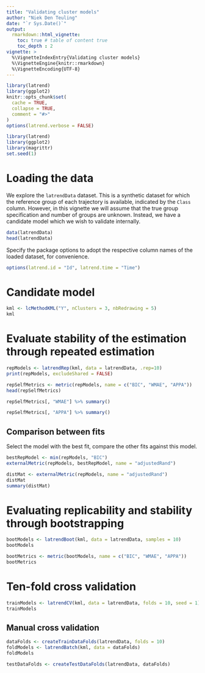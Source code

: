 ```yaml
---
title: "Validating cluster models"
author: "Niek Den Teuling"
date: "`r Sys.Date()`"
output: 
  rmarkdown::html_vignette:
    toc: true # table of content true
    toc_depth : 2  
vignette: >
  %\VignetteIndexEntry{Validating cluster models}
  %\VignetteEngine{knitr::rmarkdown}
  %\VignetteEncoding{UTF-8}
---
```


```r
library(latrend)
library(ggplot2)
knitr::opts_chunk$set(
  cache = TRUE,
  collapse = TRUE,
  comment = "#>"
)
options(latrend.verbose = FALSE)
```

```r
library(latrend)
library(ggplot2)
library(magrittr)
set.seed(1)
```

# Loading the data
We explore the `latrendData` dataset. This is a synthetic dataset for which the reference group of each trajectory is available, indicated by the `Class` column. However, in this vignette we will assume that the true group specification and number of groups are unknown. Instead, we have a candidate model which we wish to validate internally.
```r
data(latrendData)
head(latrendData)
```

Specify the package options to adopt the respective column names of the loaded dataset, for convenience.
```r
options(latrend.id = "Id", latrend.time = "Time")
```

# Candidate model
```r
kml <- lcMethodKML("Y", nClusters = 3, nbRedrawing = 5)
kml
```

# Evaluate stability of the estimation through repeated estimation
```r
repModels <- latrendRep(kml, data = latrendData, .rep=10)
print(repModels, excludeShared = FALSE)
```

```r
repSelfMetrics <- metric(repModels, name = c("BIC", "WMAE", "APPA"))
head(repSelfMetrics)
```

```r
repSelfMetrics[, "WMAE"] %>% summary()
```

```r
repSelfMetrics[, "APPA"] %>% summary()
```

## Comparison between fits
Select the model with the best fit, compare the other fits against this model.
```r
bestRepModel <- min(repModels, "BIC")
externalMetric(repModels, bestRepModel, name = "adjustedRand")
```

```r
distMat <- externalMetric(repModels, name = "adjustedRand")
distMat
summary(distMat)
```


# Evaluating replicability and stability through bootstrapping
```r
bootModels <- latrendBoot(kml, data = latrendData, samples = 10)
bootModels
```

```r
bootMetrics <- metric(bootModels, name = c("BIC", "WMAE", "APPA"))
bootMetrics
```


# Ten-fold cross validation
```r
trainModels <- latrendCV(kml, data = latrendData, folds = 10, seed = 1)
trainModels
```


## Manual cross validation
```r
dataFolds <- createTrainDataFolds(latrendData, folds = 10)
foldModels <- latrendBatch(kml, data = dataFolds)
foldModels
```

```r
testDataFolds <- createTestDataFolds(latrendData, dataFolds)
```

